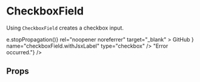 
<Meta title="CheckboxField" />

# CheckboxField

Using `CheckboxField` creates a checkbox input.

<Canvas>
  <Story name="Default">
    <Field
      component={CheckboxField}
      label="Simple checkbox"
      name="checkboxField.default"
      type="checkbox"
    />
  </Story>
</Canvas>

<Canvas>
  <Story name="Disabled">
    <Field
      disabled
      component={CheckboxField}
      label="Disabled checkbox"
      name="checkboxField.disabled"
      type="checkbox"
    />
  </Story>
</Canvas>

<Canvas>
  <Story name="With JSX label">
    <Field
      component={CheckboxField}
      label={
        <a
          href="//github.com/"
          onClick={(e) => e.stopPropagation()}
          rel="noopener noreferrer"
          target="_blank"
        >
          GitHub
        </a>
      }
      name="checkboxField.withJsxLabel"
      type="checkbox"
    />
  </Story>
</Canvas>

<Canvas>
  <Story name="Read-only">
    <Field
      component={CheckboxField}
      label="Read-only checkbox"
      name="checkboxField.readOnly"
      readOnly
      type="checkbox"
    />
  </Story>
</Canvas>

<Canvas>
  <Story name="With error">
    <Field
      component={CheckboxField}
      label="Checkbox"
      name="checkboxField.withError"
      type="checkbox"
      validate={() => "Error occurred."}
    />
  </Story>
</Canvas>

## Props

<ArgsTable of={CheckboxField} />
